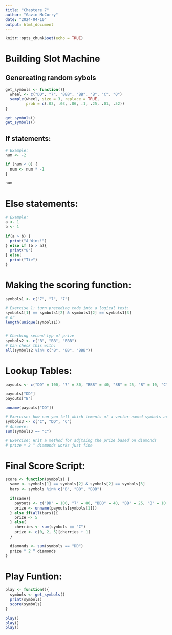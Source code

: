 ```yaml
---
title: "Chaptere 7"
author: "Gavin McCorry"
date: "2024-04-10"
output: html_document
---
```


```r
knitr::opts_chunk$set(echo = TRUE)
```

# Building Slot Machine

## Genereating random sybols
```r
get_symbols <- function(){
  wheel <- c("DD", "7", "BBB", "BB", "B", "C", "0")
  sample(wheel, size = 3, replace = TRUE, 
         prob = c(.03, .03, .06, .1, .25, .01, .52))
}

get_symbols()
get_symbols()
```

## If statements:
```r
# Example:
num <- -2

if (num < 0) {
  num <- num * -1
}

num
```

# Else statements:
```r
# Example:
a <- 1
b <- 1

if(a > b) {
  print("A Wins!")
} else if (b > a){
  print("B")
} else{
  print("Tie")
}
```

# Making the scoring function:
```r
symbols1 <- c("7", "7", "7")

# Exercise 1: turn preceding code into a logical test:
symbols1[1] == symbols1[2] & symbols1[2] == symbols1[3]
# or 
length(unique(symbols1))


# Cheching second typ of prize
symbols2 <- c("B", "BB", "BBB")
# Can check this with:
all(symbols2 %in% c("B", "BB", "BBB"))
```

# Lookup Tables:
```r
payouts <- c("DD" = 100, "7" = 80, "BBB" = 40, "BB" = 25, "B" = 10, "C" = 10, "0" = 0)

payouts["DD"]
payouts["B"]

unname(payouts["DD"])

# Exercise: how can you tell which lements of a vector named symbols are a C
symbols3 <- c("C", "DD", "C")
# Answere:
sum(symbols3 == "C")

# Exercise: Writ a method for adjtsing the prize based on diamonds
# prize * 2 ^ diamonds works just fine
```
# Final Score Script:
```r
score <- function(symbols) {
  same <- symbols[1] == symbols[2] & symbols[2] == symbols[3]
  bars <- symbols %in% c("B", "BB", "BBB")
  
  if(same){
    payouts <- c("DD" = 100, "7" = 80, "BBB" = 40, "BB" = 25, "B" = 10, "C" = 10, "0" = 0)
    prize <- unname(payouts[symbols[1]])
  } else if(all(bars)){
    prize <- 5
  } else{
    cherries <- sum(symbols == "C")
    prize <- c(0, 2, 5)[cherries + 1]
  }
  
  diamonds <- sum(symbols == "DD")
  prize * 2 ^ diamonds
}
```

# Play Funtion:
```r
play <- function(){
  symbols <- get_symbols()
  print(symbols)
  score(symbols)
}

play()
play()
play()
```

